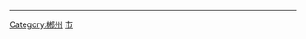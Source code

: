 {{Catnav|頁面分類|...|依中国各省来作的分类|中国各省行政区划|湖南行政区划|湖南省地级行政区|郴州}}
----
{{Commons|hunan}}{{portal|湖南}}{{catmore|郴州市}}

[[Category:郴州|Category:郴州]]
[[Category:湖南省各市州行政区划|市]]